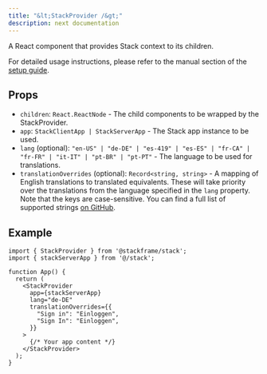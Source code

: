 ```yaml
---
title: "&lt;StackProvider /&gt;"
description: next documentation
---
```


A React component that provides Stack context to its children.

For detailed usage instructions, please refer to the manual section of the [setup guide](../getting-started/setup.mdx).


## Props

- `children`: `React.ReactNode` - The child components to be wrapped by the StackProvider.
- `app`: `StackClientApp | StackServerApp` - The Stack app instance to be used.
- `lang` (optional): `"en-US" | "de-DE" | "es-419" | "es-ES" | "fr-CA" | "fr-FR" | "it-IT" | "pt-BR" | "pt-PT"` - The language to be used for translations.
- `translationOverrides` (optional): `Record<string, string>` - A mapping of English translations to translated equivalents. These will take priority over the translations from the language specified in the `lang` property. Note that the keys are case-sensitive. You can find a full list of supported strings [on GitHub](https://github.com/stack-auth/stack-auth/blob/dev/packages/stack/src/generated/quetzal-translations.ts).

## Example

```tsx title="layout.tsx"
import { StackProvider } from '@stackframe/stack';
import { stackServerApp } from '@/stack';

function App() {
  return (
    <StackProvider
      app={stackServerApp}
      lang="de-DE"
      translationOverrides={{
        "Sign in": "Einloggen",
        "Sign In": "Einloggen",
      }}
    >
      {/* Your app content */}
    </StackProvider>
  );
}
```
